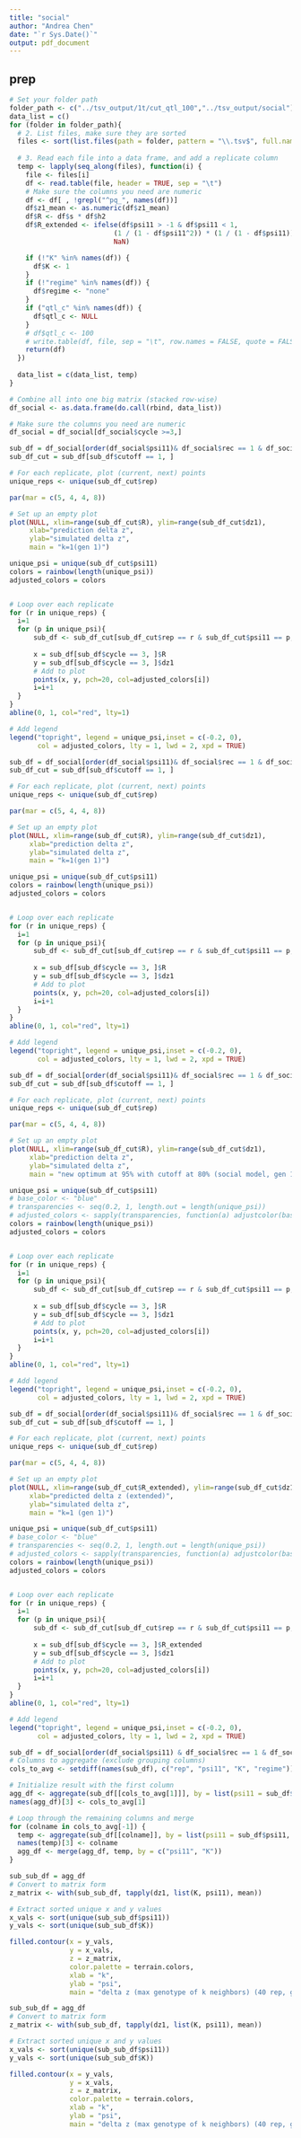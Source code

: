 ```yaml
---
title: "social"
author: "Andrea Chen"
date: "`r Sys.Date()`"
output: pdf_document
---
```


## prep
```r
# Set your folder path
folder_path <- c("../tsv_output/1t/cut_qtl_100","../tsv_output/social")
data_list = c()
for (folder in folder_path){
  # 2. List files, make sure they are sorted
  files <- sort(list.files(path = folder, pattern = "\\.tsv$", full.names = TRUE))
  
  # 3. Read each file into a data frame, and add a replicate column
  temp <- lapply(seq_along(files), function(i) {
    file <- files[i]
    df <- read.table(file, header = TRUE, sep = "\t")
    # Make sure the columns you need are numeric
    df <- df[ , !grepl("^pq_", names(df))]
    df$z1_mean <- as.numeric(df$z1_mean)
    df$R <- df$s * df$h2
    df$R_extended <- ifelse(df$psi11 > -1 & df$psi11 < 1,
                          (1 / (1 - df$psi11^2)) * (1 / (1 - df$psi11)) * df$R,
                          NaN)

    if (!"K" %in% names(df)) {
      df$K <- 1
    }
    if (!"regime" %in% names(df)) {
      df$regime <- "none"
    }
    if ("qtl_c" %in% names(df)) {
      df$qtl_c <- NULL
    }
    # df$qtl_c <- 100
    # write.table(df, file, sep = "\t", row.names = FALSE, quote = FALSE)
    return(df)
  })
  
  data_list = c(data_list, temp)
}

# Combine all into one big matrix (stacked row-wise)
df_social <- as.data.frame(do.call(rbind, data_list))
```

```r
# Make sure the columns you need are numeric
df_social = df_social[df_social$cycle >=3,]
```

```r
sub_df = df_social[order(df_social$psi11)& df_social$rec == 1 & df_social$K == 1 & df_social$cycle == 3 & df_social$regime == "max",]
sub_df_cut = sub_df[sub_df$cutoff == 1, ]

# For each replicate, plot (current, next) points
unique_reps <- unique(sub_df_cut$rep)

par(mar = c(5, 4, 4, 8))

# Set up an empty plot
plot(NULL, xlim=range(sub_df_cut$R), ylim=range(sub_df_cut$dz1),
     xlab="prediction delta z",
     ylab="simulated delta z",
     main = "k=1(gen 1)")

unique_psi = unique(sub_df_cut$psi11)
colors = rainbow(length(unique_psi))
adjusted_colors = colors


# Loop over each replicate
for (r in unique_reps) {
  i=1
  for (p in unique_psi){
      sub_df <- sub_df_cut[sub_df_cut$rep == r & sub_df_cut$psi11 == p,]
      
      x = sub_df[sub_df$cycle == 3, ]$R
      y = sub_df[sub_df$cycle == 3, ]$dz1
      # Add to plot
      points(x, y, pch=20, col=adjusted_colors[i])
      i=i+1
  }
}
abline(0, 1, col="red", lty=1)

# Add legend
legend("topright", legend = unique_psi,inset = c(-0.2, 0),
       col = adjusted_colors, lty = 1, lwd = 2, xpd = TRUE)
```
```r
sub_df = df_social[order(df_social$psi11)& df_social$rec == 1 & df_social$K == 1 & df_social$cycle == 3 & df_social$regime == "none",]
sub_df_cut = sub_df[sub_df$cutoff == 1, ]

# For each replicate, plot (current, next) points
unique_reps <- unique(sub_df_cut$rep)

par(mar = c(5, 4, 4, 8))

# Set up an empty plot
plot(NULL, xlim=range(sub_df_cut$R), ylim=range(sub_df_cut$dz1),
     xlab="prediction delta z",
     ylab="simulated delta z",
     main = "k=1(gen 1)")

unique_psi = unique(sub_df_cut$psi11)
colors = rainbow(length(unique_psi))
adjusted_colors = colors


# Loop over each replicate
for (r in unique_reps) {
  i=1
  for (p in unique_psi){
      sub_df <- sub_df_cut[sub_df_cut$rep == r & sub_df_cut$psi11 == p,]
      
      x = sub_df[sub_df$cycle == 3, ]$R
      y = sub_df[sub_df$cycle == 3, ]$dz1
      # Add to plot
      points(x, y, pch=20, col=adjusted_colors[i])
      i=i+1
  }
}
abline(0, 1, col="red", lty=1)

# Add legend
legend("topright", legend = unique_psi,inset = c(-0.2, 0),
       col = adjusted_colors, lty = 1, lwd = 2, xpd = TRUE)
```






```r
sub_df = df_social[order(df_social$psi11)& df_social$rec == 1 & df_social$K == 11 & df_social$cycle == 3 ,]
sub_df_cut = sub_df[sub_df$cutoff == 1, ]

# For each replicate, plot (current, next) points
unique_reps <- unique(sub_df_cut$rep)

par(mar = c(5, 4, 4, 8))

# Set up an empty plot
plot(NULL, xlim=range(sub_df_cut$R), ylim=range(sub_df_cut$dz1),
     xlab="prediction delta z",
     ylab="simulated delta z",
     main = "new optimum at 95% with cutoff at 80% (social model, gen 1)")

unique_psi = unique(sub_df_cut$psi11)
# base_color <- "blue"
# transparencies <- seq(0.2, 1, length.out = length(unique_psi))
# adjusted_colors <- sapply(transparencies, function(a) adjustcolor(base_color, alpha.f = a))
colors = rainbow(length(unique_psi))
adjusted_colors = colors


# Loop over each replicate
for (r in unique_reps) {
  i=1
  for (p in unique_psi){
      sub_df <- sub_df_cut[sub_df_cut$rep == r & sub_df_cut$psi11 == p,]
      
      x = sub_df[sub_df$cycle == 3, ]$R
      y = sub_df[sub_df$cycle == 3, ]$dz1
      # Add to plot
      points(x, y, pch=20, col=adjusted_colors[i])
      i=i+1
  }
}
abline(0, 1, col="red", lty=1)

# Add legend
legend("topright", legend = unique_psi,inset = c(-0.2, 0),
       col = adjusted_colors, lty = 1, lwd = 2, xpd = TRUE)
```

```r
sub_df = df_social[order(df_social$psi11)& df_social$rec == 1 & df_social$K == 1 & df_social$cycle == 3 & df_social$regime == "max",]
sub_df_cut = sub_df[sub_df$cutoff == 1, ]

# For each replicate, plot (current, next) points
unique_reps <- unique(sub_df_cut$rep)

par(mar = c(5, 4, 4, 8))

# Set up an empty plot
plot(NULL, xlim=range(sub_df_cut$R_extended), ylim=range(sub_df_cut$dz1),
     xlab="predicted delta z (extended)",
     ylab="simulated delta z",
     main = "k=1 (gen 1)")

unique_psi = unique(sub_df_cut$psi11)
# base_color <- "blue"
# transparencies <- seq(0.2, 1, length.out = length(unique_psi))
# adjusted_colors <- sapply(transparencies, function(a) adjustcolor(base_color, alpha.f = a))
colors = rainbow(length(unique_psi))
adjusted_colors = colors


# Loop over each replicate
for (r in unique_reps) {
  i=1
  for (p in unique_psi){
      sub_df <- sub_df_cut[sub_df_cut$rep == r & sub_df_cut$psi11 == p,]
      
      x = sub_df[sub_df$cycle == 3, ]$R_extended
      y = sub_df[sub_df$cycle == 3, ]$dz1
      # Add to plot
      points(x, y, pch=20, col=adjusted_colors[i])
      i=i+1
  }
}
abline(0, 1, col="red", lty=1)

# Add legend
legend("topright", legend = unique_psi,inset = c(-0.2, 0),
       col = adjusted_colors, lty = 1, lwd = 2, xpd = TRUE)
```


```r
sub_df = df_social[order(df_social$psi11) & df_social$rec == 1 & df_social$cutoff == 1& df_social$cycle == 3 &df_social$regime == "max",]
# Columns to aggregate (exclude grouping columns)
cols_to_avg <- setdiff(names(sub_df), c("rep", "psi11", "K", "regime"))

# Initialize result with the first column
agg_df <- aggregate(sub_df[[cols_to_avg[1]]], by = list(psi11 = sub_df$psi11, K = sub_df$K), FUN = mean)
names(agg_df)[3] <- cols_to_avg[1]

# Loop through the remaining columns and merge
for (colname in cols_to_avg[-1]) {
  temp <- aggregate(sub_df[[colname]], by = list(psi11 = sub_df$psi11, K = sub_df$K), FUN = mean)
  names(temp)[3] <- colname
  agg_df <- merge(agg_df, temp, by = c("psi11", "K"))
}
```


```r
sub_sub_df = agg_df
# Convert to matrix form
z_matrix <- with(sub_sub_df, tapply(dz1, list(K, psi11), mean))

# Extract sorted unique x and y values
x_vals <- sort(unique(sub_sub_df$psi11))
y_vals <- sort(unique(sub_sub_df$K))

filled.contour(x = y_vals,
               y = x_vals,
               z = z_matrix,
               color.palette = terrain.colors,
               xlab = "k",
               ylab = "psi",
               main = "delta z (max genotype of k neighbors) (40 rep, gen 1)")


```

```r
sub_sub_df = agg_df
# Convert to matrix form
z_matrix <- with(sub_sub_df, tapply(dz1, list(K, psi11), mean))

# Extract sorted unique x and y values
x_vals <- sort(unique(sub_sub_df$psi11))
y_vals <- sort(unique(sub_sub_df$K))

filled.contour(x = y_vals,
               y = x_vals,
               z = z_matrix,
               color.palette = terrain.colors,
               xlab = "k",
               ylab = "psi",
               main = "delta z (max genotype of k neighbors) (40 rep, gen 1)")


```











